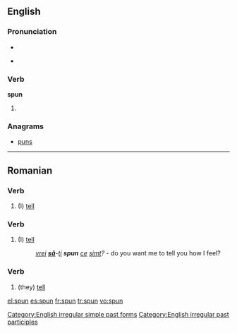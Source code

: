 ==English==

===Pronunciation===
*{{IPA|/'spʌn/}}
*{{audio|en-us-spun.ogg|Audio (US)}}
*:{{rhymes|ʌn}}

===Verb===
'''spun'''

# {{past of|[[spin]]}}

===Anagrams===
*[[puns]]

[[Category:English irregular simple past forms]]
[[Category:English irregular past participles]]

----

==Romanian==

===Verb===
{{ro-verbform|spune|person=1s|time=pres|tense=ind}}

# (I) [[tell]]

===Verb===
{{ro-verbform|spune|person=1s|time=pres|tense=sub}}

# (I) [[tell]]
#:''[[vrei]] '''[[să]]'''-[[îţi|ţi]] '''spun''' [[ce]] [[simt]]?'' - do you want me to tell you how I feel?

===Verb===
{{ro-verbform|spune|person=3p|time=pres|tense=ind}}

# (they) [[tell]]

[[el:spun]]
[[es:spun]]
[[fr:spun]]
[[tr:spun]]
[[vo:spun]]